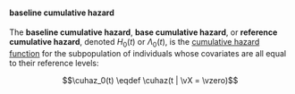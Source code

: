 :::{#def-base-cuhaz}

#### baseline cumulative hazard

:::: notes
The **baseline cumulative hazard**,
**base cumulative hazard**,
or **reference cumulative hazard**,
denoted $H_0(t)$ or $\Lambda_0(t)$,
is the [cumulative hazard function](intro-to-survival-analysis.qmd#def-cuhaz)
for the subpopulation of individuals
whose covariates are all equal to their reference levels:
::::

$$\cuhaz_0(t) \eqdef \cuhaz(t | \vX = \vzero)$$

:::
